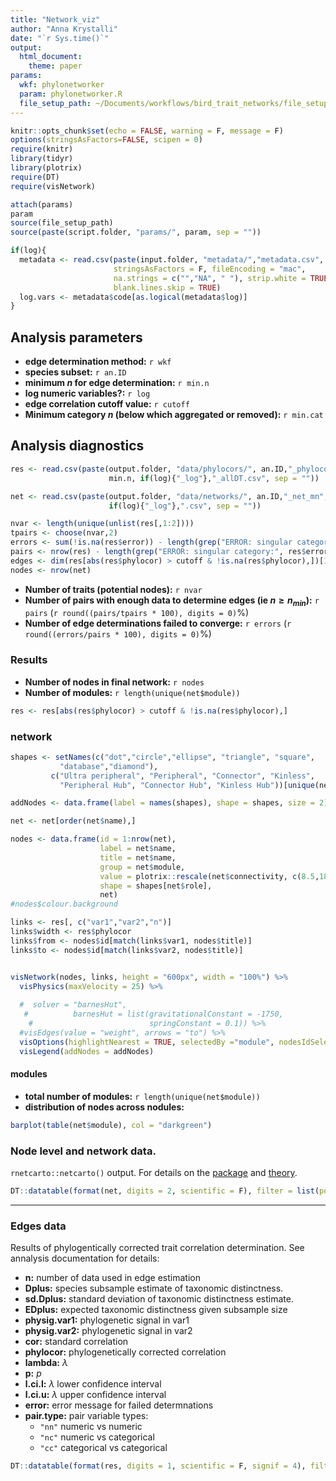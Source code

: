 ```yaml
---
title: "Network_viz"
author: "Anna Krystalli"
date: "`r Sys.time()`"
output: 
  html_document:
    theme: paper
params:
  wkf: phylonetworker
  param: phylonetworker.R
  file_setup_path: ~/Documents/workflows/bird_trait_networks/file_setup.R
---
```

```r
knitr::opts_chunk$set(echo = FALSE, warning = F, message = F)
options(stringsAsFactors=FALSE, scipen = 0)
require(knitr)
library(tidyr)
library(plotrix)
require(DT)
require(visNetwork)

attach(params)
param
source(file_setup_path)
source(paste(script.folder, "params/", param, sep = ""))

if(log){
  metadata <- read.csv(paste(input.folder, "metadata/","metadata.csv", sep = ""),
                       stringsAsFactors = F, fileEncoding = "mac", 
                       na.strings = c("","NA", " "), strip.white = TRUE, 
                       blank.lines.skip = TRUE)
  log.vars <- metadata$code[as.logical(metadata$log)]
}


```


## Analysis parameters
- **edge determination method:** `r wkf`
- **species subset:** `r an.ID`
- **minimum $n$ for edge determination:** `r min.n`
- **log numeric variables?:** `r log`
- **edge correlation cutoff value:** `r cutoff`
- **Minimum category $n$ (below which aggregated or removed):** `r min.cat`




## Analysis diagnostics


```r
res <- read.csv(paste(output.folder, "data/phylocors/", an.ID,"_phylocor_mn", 
                      min.n, if(log){"_log"},"_allDT.csv", sep = ""))

net <- read.csv(paste(output.folder, "data/networks/", an.ID,"_net_mn", min.n, 
                      if(log){"_log"},".csv", sep = ""))

nvar <- length(unique(unlist(res[,1:2])))
tpairs <- choose(nvar,2) 
errors <- sum(!is.na(res$error)) - length(grep("ERROR: singular category:", res$error))
pairs <- nrow(res) - length(grep("ERROR: singular category:", res$error))
edges <- dim(res[abs(res$phylocor) > cutoff & !is.na(res$phylocor),])[1]
nodes <- nrow(net)
```

- **Number of traits (potential nodes):** `r nvar`
- **Number of pairs with enough data to determine edges (ie $n \ge n_{min}$):** `r pairs` (`r round((pairs/tpairs * 100), digits = 0)`%)
- **Number of edge determinations failed to converge:** `r errors` (`r round((errors/pairs * 100), digits = 0)`%)

### Results

- **Number of nodes in final network:** `r nodes`
- **Number of modules:** `r length(unique(net$module))`

```r
res <- res[abs(res$phylocor) > cutoff & !is.na(res$phylocor),]
```


### network

```r
shapes <- setNames(c("dot","circle","ellipse", "triangle", "square",
           "database","diamond"),
         c("Ultra peripheral", "Peripheral", "Connector", "Kinless",
           "Peripheral Hub", "Connector Hub", "Kinless Hub"))[unique(net$role)]

addNodes <- data.frame(label = names(shapes), shape = shapes, size = 2)

net <- net[order(net$name),]

nodes <- data.frame(id = 1:nrow(net),
                    label = net$name,
                    title = net$name,
                    group = net$module,
                    value = plotrix::rescale(net$connectivity, c(8.5,18)),
                    shape = shapes[net$role],
                    net)
#nodes$colour.background

links <- res[, c("var1","var2","n")]
links$width <- res$phylocor
links$from <- nodes$id[match(links$var1, nodes$title)]
links$to <- nodes$id[match(links$var2, nodes$title)]


visNetwork(nodes, links, height = "600px", width = "100%") %>% 
  visPhysics(maxVelocity = 25) %>% 
    
  #  solver = "barnesHut",
   #          barnesHut = list(gravitationalConstant = -1750,
    #                          springConstant = 0.1)) %>%
  #visEdges(value = "weight", arrows = "to") %>% 
  visOptions(highlightNearest = TRUE, selectedBy ="module", nodesIdSelection = T) %>% 
  visLegend(addNodes = addNodes)


```



#### modules

- **total number of modules:** `r length(unique(net$module))`
- **distribution of nodes across nodules:**

```r
barplot(table(net$module), col = "darkgreen")
```

### Node level and network data.

`rnetcarto::netcarto()` output. For details on the [package](https://cran.r-project.org/web/packages/rnetcarto/vignettes/getting-started.html) and [theory](https://www.ncbi.nlm.nih.gov/pmc/articles/PMC2151742/).

```r
DT::datatable(format(net, digits = 2, scientific = F), filter = list(position = 'top'), rownames = F)
```

***

### Edges data 

Results of phylogentically corrected trait correlation determination. See annalysis documentation for details:

- **n:** number of data used in edge estimation
- **Dplus:** species subsample estimate of taxonomic distinctness.
- **sd.Dplus:** standard deviation of taxonomic distinctness estimate.
- **EDplus:** expected taxonomic distinctness given subsample size
- **physig.var1:** phylogenetic signal in var1
- **physig.var2:** phylogenetic signal in var2
- **cor:** standard correlation
- **phylocor:** phylogenetically corrected correlation
- **lambda:** $λ$
- **p:** $p$
- **l.ci.l:** $λ$ lower confidence interval
- **l.ci.u:** $λ$ upper confidence interval
- **error:** error message for failed determnations
- **pair.type:** pair variable types: 
    - `"nn"` numeric vs numeric
    - `"nc"` numeric vs categorical
    - `"cc"` categorical vs categorical


```r

DT::datatable(format(res, digits = 1, scientific = F, signif = 4), filter = list(position = 'top'), rownames = F)

```



